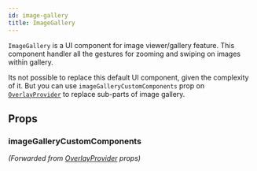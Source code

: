 ```yaml
---
id: image-gallery
title: ImageGallery
---
```



`ImageGallery` is a UI component for image viewer/gallery feature. This component handler all the gestures for zooming and swiping on images within gallery.

Its not possible to replace this default UI component, given the complexity of it. But you can use `imageGalleryCustomComponents` prop on [`OverlayProvider`](../core-components/overlay_provider.mdx) to replace sub-parts of image gallery.

## Props

### imageGalleryCustomComponents

_(Forwarded from [OverlayProvider](../core-components/overlay_provider.mdx) props)_

<ImageGalleryCustomComponents />
